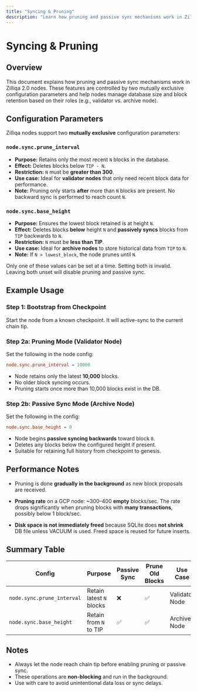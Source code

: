 ```yaml
---
title: "Syncing & Pruning"
description: "Learn how pruning and passive sync mechanisms work in Zilliqa 2.0 nodes"
---
```


# Syncing & Pruning

## Overview

This document explains how pruning and passive sync mechanisms work in Zilliqa 2.0 nodes. These features are controlled by two mutually exclusive configuration parameters and help nodes manage database size and block retention based on their roles (e.g., validator vs. archive node).

## Configuration Parameters

Zilliqa nodes support two **mutually exclusive** configuration parameters:

### `node.sync.prune_interval`

- **Purpose:** Retains only the most recent `N` blocks in the database.
- **Effect:** Deletes blocks below `TIP - N`.
- **Restriction:** `N` must be **greater than 300**.
- **Use case:** Ideal for **validator nodes** that only need recent block data for performance.
- **Note:** Pruning only starts **after** more than `N` blocks are present. No backward sync is performed to reach count `N`.

### `node.sync.base_height`

- **Purpose:** Ensures the lowest block retained is at height `N`.
- **Effect:** Deletes blocks **below** height `N` and **passively syncs** blocks from `TIP` backwards to `N`.
- **Restriction:** `N` must be **less than TIP**.
- **Use case:** Ideal for **archive nodes** to store historical data from `TIP` to `N`.
- **Note:** If `N > lowest_block`, the node prunes until `N`.

<Warning>
Only one of these values can be set at a time. Setting both is invalid.
Leaving both unset will disable pruning and passive sync.
</Warning>

## Example Usage

### Step 1: Bootstrap from Checkpoint

Start the node from a known checkpoint. It will active-sync to the current chain tip.

### Step 2a: Pruning Mode (Validator Node)

Set the following in the node config:

```toml
node.sync.prune_interval = 10000
```

* Node retains only the latest **10,000** blocks.
* No older block syncing occurs.
* Pruning starts once more than 10,000 blocks exist in the DB.

### Step 2b: Passive Sync Mode (Archive Node)

Set the following in the config:

```toml
node.sync.base_height = 0
```

* Node begins **passive syncing backwards** toward block `0`.
* Deletes any blocks below the configured height if present.
* Suitable for retaining full history from checkpoint to genesis.

## Performance Notes

* Pruning is done **gradually in the background** as new block proposals are received.
* **Pruning rate** on a GCP node: ~300–400 **empty** blocks/sec. The rate drops significantly when pruning blocks with **many transactions**, possibly below 1 block/sec.

* **Disk space is not immediately freed** because SQLite does **not shrink** DB file unless VACUUM is used. Freed space is reused for future inserts.

## Summary Table

| Config                       | Purpose                  | Passive Sync | Prune Old Blocks | Use Case       |
| ---------------------------- | ------------------------ | ------------ | ---------------- | -------------- |
| `node.sync.prune_interval`   | Retain latest `N` blocks | ❌            | ✅                | Validator Node |
| `node.sync.base_height`      | Retain from `N` to TIP   | ✅            | ✅                | Archive Node   |

## Notes

* Always let the node reach chain tip before enabling pruning or passive sync.
* These operations are **non-blocking** and run in the background.
* Use with care to avoid unintentional data loss or sync delays.